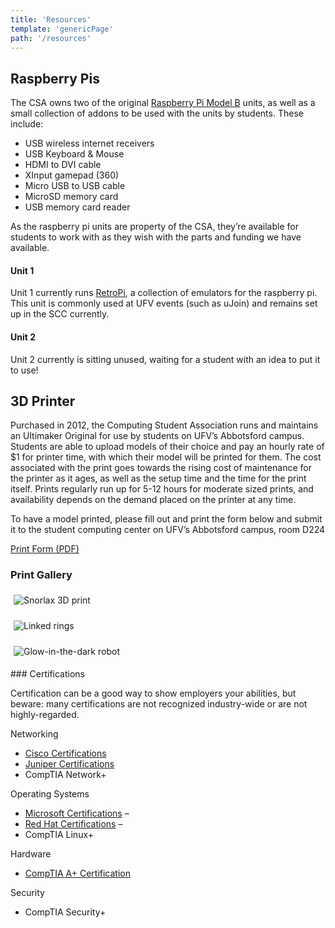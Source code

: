 ```yaml
---
title: 'Resources'
template: 'genericPage'
path: '/resources'
---
```


## Raspberry Pis

The CSA owns two of the original [Raspberry Pi Model B](https://www.raspberrypi.org/products/model-b/) units, as well as a small collection of addons to be used with the units by students. These include:

- USB wireless internet receivers
- USB Keyboard & Mouse
- HDMI to DVI cable
- XInput gamepad (360)
- Micro USB to USB cable
- MicroSD memory card
- USB memory card reader

As the raspberry pi units are property of the CSA, they’re available for students to work with as they wish with the parts and funding we have available.

#### Unit 1

Unit 1 currently runs [RetroPi](https://retropie.org.uk/), a collection of emulators for the raspberry pi. This unit is commonly used at UFV events (such as uJoin) and remains set up in the SCC currently.

#### Unit 2

Unit 2 currently is sitting unused, waiting for a student with an idea to put it to use!

## 3D Printer

Purchased in 2012, the Computing Student Association runs and maintains an Ultimaker Original for use by students on UFV’s Abbotsford campus. Students are able to upload models of their choice and pay an hourly rate of \$1 for printer time, with which their model will be printed for them. The cost associated with the print goes towards the rising cost of maintenance for the printer as it ages, as well as the setup time and the time for the print itself. Prints regularly run up for 5-12 hours for moderate sized prints, and availability depends on the demand placed on the printer at any time.

To have a model printed, please fill out and print the form below and submit it to the student computing center on UFV’s Abbotsford campus, room D224

[Print Form (PDF)](http://web.archive.org/web/20180812124042/http://ufvcsa.ca/wp-content/uploads/2017/03/3D-Print-form.pdf)

### Print Gallery

<div class="img-group"> 
<img src="/images/print1.jpg"
     alt="Snorlax 3D print"
     style="max-width: 400px; max-height: 400px; margin: 5px;" />

<img src="/images/print2.jpg"
     alt="Linked rings"
     style="max-width: 400px; max-height: 400px; margin: 5px;" />

<img src="/images/print3.jpg"
     alt="Glow-in-the-dark robot"
     style="max-width: 400px; max-height: 400px; margin: 5px;" />

</div>
### Certifications

Certification can be a good way to show employers your abilities, but beware: many certifications are not recognized industry-wide or are not highly-regarded.

Networking

- [Cisco Certifications](http://web.archive.org/web/20180812150806/http://www.cisco.com/web/learning/le3/learning_career_certifications_and_learning_paths_home.html)
- [Juniper Certifications](http://web.archive.org/web/20180812150806/http://www.juniper.net/us/en/training/certification/certification-tracks/)
- CompTIA Network+

Operating Systems

- [Microsoft Certifications](http://web.archive.org/web/20180812150806/http://www.microsoft.com/learning/en/us/certification/cert-overview.aspx) –
- [Red Hat Certifications](http://web.archive.org/web/20180812150806/http://www.redhat.com/certification/) –
- CompTIA Linux+

Hardware

- [CompTIA A+ Certification](http://web.archive.org/web/20180812150806/http://certification.comptia.org/getCertified/certifications/a.aspx)

Security

- CompTIA Security+
